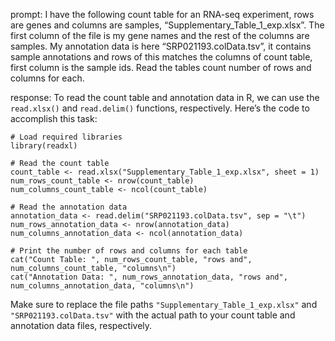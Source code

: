 prompt:
I have the following count table for an RNA-seq experiment, rows are genes and columns are samples, "Supplementary_Table_1_exp.xlsx". The first column of the file is my gene names and the rest of the columns are samples. My annotation data is here  "SRP021193.colData.tsv", it contains sample annotations and rows of this matches the columns of count table, first column is the sample ids. Read the tables count number of rows and columns for each.

response:
To read the count table and annotation data in R, we can use the `read.xlsx()` and `read.delim()` functions, respectively. Here's the code to accomplish this task:

```
# Load required libraries
library(readxl)

# Read the count table
count_table <- read.xlsx("Supplementary_Table_1_exp.xlsx", sheet = 1)
num_rows_count_table <- nrow(count_table)
num_columns_count_table <- ncol(count_table)

# Read the annotation data
annotation_data <- read.delim("SRP021193.colData.tsv", sep = "\t")
num_rows_annotation_data <- nrow(annotation_data)
num_columns_annotation_data <- ncol(annotation_data)

# Print the number of rows and columns for each table
cat("Count Table: ", num_rows_count_table, "rows and", num_columns_count_table, "columns\n")
cat("Annotation Data: ", num_rows_annotation_data, "rows and", num_columns_annotation_data, "columns\n")
```

Make sure to replace the file paths `"Supplementary_Table_1_exp.xlsx"` and `"SRP021193.colData.tsv"` with the actual path to your count table and annotation data files, respectively.
